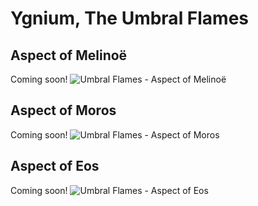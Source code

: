 # Ygnium, The Umbral Flames

## Aspect of Melinoë

Coming soon!
![Umbral Flames - Aspect of Melinoë](/weapons/flames-melinoe.png)

## Aspect of Moros

Coming soon!
![Umbral Flames - Aspect of Moros](/weapons/flames-moros.png)

## Aspect of Eos

Coming soon!
![Umbral Flames - Aspect of Eos](/weapons/flames-eos.png)
